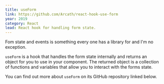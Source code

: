 ```yaml
---
title: useForm
link: https://github.com/Arcath/react-hook-use-form
year: 2019
category: React
lead: React hook for handling form state.
---
```

Fom state and events is something every one has a library for and I'm no exception.

`useForm` is a hook that handles the form state internally and returns an object for you to use in your component. The returned object is a collection of functions and variables that allow you to interact with the forms state.

You can find out more about `useForm` on its GitHub repository linked below.
